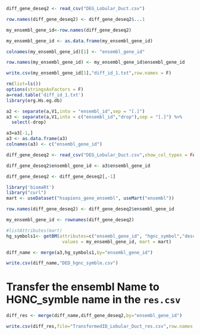 

```r
diff_gene_deseq2 <- read_csv("DEG_Lobular_Duct.csv")
```

```r
row.names(diff_gene_deseq2) <- diff_gene_deseq2$...1
```

```r
my_ensembl_gene_id<-row.names(diff_gene_deseq2)
```

```r
my_ensembl_gene_id <- as.data.frame(my_ensembl_gene_id)
```

```r
colnames(my_ensembl_gene_id)[1] <- "ensembl_gene_id"
```
```r
row.names(my_ensembl_gene_id) <- my_ensembl_gene_id$ensembl_gene_id
```

```r
write.csv(my_ensembl_gene_id[1],"diff_id_1.txt",row.names = F)
```

```r
rm(list=ls())
options(stringsAsFactors = F)
a=read.table('diff_id_1.txt')
library(org.Hs.eg.db)
```

```r
a2 <- separate(a,V1,into = "ensembl_id",sep = "[.]")
a3 <- separate(a,V1,into = c("ensembl_id","drop"),sep = "[.]") %>%
  select(-drop)
```


```r
a3=a3[-1,]
a3 <- as.data.frame(a3)
colnames(a3) <- c("ensembl_gene_id")
```

```r
diff_gene_deseq2 <- read_csv("DEG_Lobular_Duct.csv",show_col_types = FALSE)
```
```r
diff_gene_deseq2$ensembl_gene_id <- a3$ensembl_gene_id
```
```r
diff_gene_deseq2 <- diff_gene_deseq2[,-1]
```

```r
library('biomaRt')
library("curl")
mart <- useDataset("hsapiens_gene_ensembl", useMart("ensembl"))
```
```r
row.names(diff_gene_deseq2) <- diff_gene_deseq2$ensembl_gene_id
```

```r
my_ensembl_gene_id <- rownames(diff_gene_deseq2)
```

```r
#listAttributes(mart)
hg_symbols1<- getBM(attributes=c("ensembl_gene_id", "hgnc_symbol","description"),
                     values = my_ensembl_gene_id, mart = mart)
```

```r
diff_name <- merge(a3,hg_symbols1,by="ensembl_gene_id")
```

```r
write.csv(diff_name,"DED_hgnc_symble.csv")
```
# Transfer the ensembl Name to HGNC_symble name in the `res.csv`

```r
diff_res <- merge(diff_name,diff_gene_deseq2,by="ensembl_gene_id")
```

```r
write.csv(diff_res,file="TransformedID_Lobular_Duct_res.csv",row.names = F)
```
